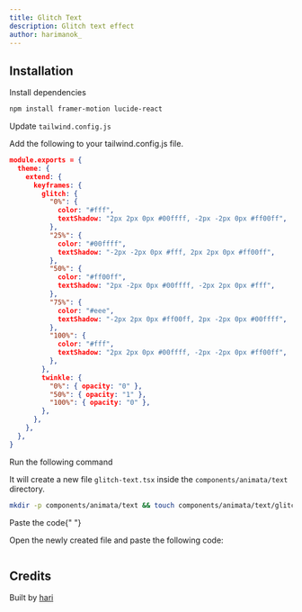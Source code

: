 ```yaml
---
title: Glitch Text
description: Glitch text effect
author: harimanok_
---
```


<ComponentPreview name="text-glitch-text--docs" />

## Installation

<Steps>
<Step>Install dependencies</Step>

```bash
npm install framer-motion lucide-react
```

<Step>Update `tailwind.config.js`</Step>

Add the following to your tailwind.config.js file.

```json
module.exports = {
  theme: {
    extend: {
      keyframes: {
        glitch: {
          "0%": {
            color: "#fff",
            textShadow: "2px 2px 0px #00ffff, -2px -2px 0px #ff00ff",
          },
          "25%": {
            color: "#00ffff",
            textShadow: "-2px -2px 0px #fff, 2px 2px 0px #ff00ff",
          },
          "50%": {
            color: "#ff00ff",
            textShadow: "2px -2px 0px #00ffff, -2px 2px 0px #fff",
          },
          "75%": {
            color: "#eee",
            textShadow: "-2px 2px 0px #ff00ff, 2px -2px 0px #00ffff",
          },
          "100%": {
            color: "#fff",
            textShadow: "2px 2px 0px #00ffff, -2px -2px 0px #ff00ff",
          },
        },
        twinkle: {
          "0%": { opacity: "0" },
          "50%": { opacity: "1" },
          "100%": { opacity: "0" },
        },
      },
    },
  },
}
```

<Step>Run the following command</Step>

It will create a new file `glitch-text.tsx` inside the `components/animata/text` directory.

```bash
mkdir -p components/animata/text && touch components/animata/text/glitch-text.tsx
```

<Step>Paste the code</Step>{" "}

Open the newly created file and paste the following code:

```jsx file=<rootDir>/animata/text/glitch-text.tsx

```

</Steps>

## Credits

Built by [hari](https://github.com/hari)
